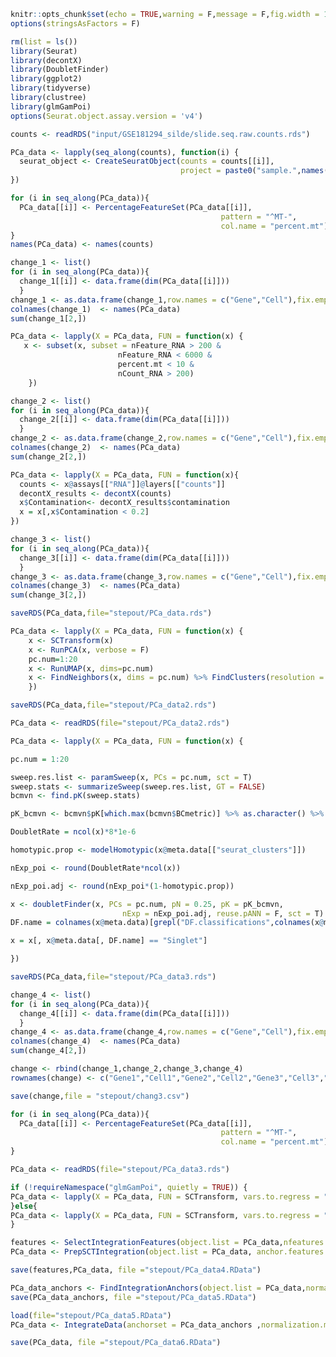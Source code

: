 
```{r setup, include=FALSE}
knitr::opts_chunk$set(echo = TRUE,warning = F,message = F,fig.width = 10)
options(stringsAsFactors = F)
```

```{r}
rm(list = ls())
library(Seurat)
library(decontX)
library(DoubletFinder)
library(ggplot2)
library(tidyverse)
library(clustree)
library(glmGamPoi)
options(Seurat.object.assay.version = 'v4')
```

```{r}
counts <- readRDS("input/GSE181294_silde/slide.seq.raw.counts.rds")
```

```{r}

PCa_data <- lapply(seq_along(counts), function(i) {
  seurat_object <- CreateSeuratObject(counts = counts[[i]], 
                                      project = paste0("sample.",names(counts)[i]))
})

for (i in seq_along(PCa_data)){
  PCa_data[[i]] <- PercentageFeatureSet(PCa_data[[i]], 
                                               pattern = "^MT-",
                                               col.name = "percent.mt")
}
names(PCa_data) <- names(counts)

change_1 <- list()
for (i in seq_along(PCa_data)){
  change_1[[i]] <- data.frame(dim(PCa_data[[i]]))
  }
change_1 <- as.data.frame(change_1,row.names = c("Gene","Cell"),fix.empty.names = F)
colnames(change_1)  <- names(PCa_data) 
sum(change_1[2,])
```

```{r}
PCa_data <- lapply(X = PCa_data, FUN = function(x) {
   x <- subset(x, subset = nFeature_RNA > 200 & 
                        nFeature_RNA < 6000 & 
                        percent.mt < 10 &
                        nCount_RNA > 200)
    })

change_2 <- list()
for (i in seq_along(PCa_data)){
  change_2[[i]] <- data.frame(dim(PCa_data[[i]]))
  }
change_2 <- as.data.frame(change_2,row.names = c("Gene","Cell"),fix.empty.names = F)
colnames(change_2)  <- names(PCa_data) 
sum(change_2[2,])

```

```{r}
PCa_data <- lapply(X = PCa_data, FUN = function(x){
  counts <- x@assays[["RNA"]]@layers[["counts"]]
  decontX_results <- decontX(counts) 
  x$Contamination<- decontX_results$contamination
  x = x[,x$Contamination < 0.2]
})

change_3 <- list()
for (i in seq_along(PCa_data)){
  change_3[[i]] <- data.frame(dim(PCa_data[[i]]))
  }
change_3 <- as.data.frame(change_3,row.names = c("Gene","Cell"),fix.empty.names = F)
colnames(change_3)  <- names(PCa_data) 
sum(change_3[2,])

saveRDS(PCa_data,file="stepout/PCa_data.rds")
```

```{r eval=FALSE, include=FALSE}

PCa_data <- lapply(X = PCa_data, FUN = function(x) {
    x <- SCTransform(x)
    x <- RunPCA(x, verbose = F)
    pc.num=1:20
    x <- RunUMAP(x, dims=pc.num)
    x <- FindNeighbors(x, dims = pc.num) %>% FindClusters(resolution = 0.5)
    }) 

saveRDS(PCa_data,file="stepout/PCa_data2.rds")
```

```{r eval=FALSE, include=FALSE}
PCa_data <- readRDS(file="stepout/PCa_data2.rds")

PCa_data <- lapply(X = PCa_data, FUN = function(x) {

pc.num = 1:20

sweep.res.list <- paramSweep(x, PCs = pc.num, sct = T)
sweep.stats <- summarizeSweep(sweep.res.list, GT = FALSE)  
bcmvn <- find.pK(sweep.stats)

pK_bcmvn <- bcmvn$pK[which.max(bcmvn$BCmetric)] %>% as.character() %>% as.numeric()

DoubletRate = ncol(x)*8*1e-6

homotypic.prop <- modelHomotypic(x@meta.data[["seurat_clusters"]])  

nExp_poi <- round(DoubletRate*ncol(x)) 

nExp_poi.adj <- round(nExp_poi*(1-homotypic.prop))

x <- doubletFinder(x, PCs = pc.num, pN = 0.25, pK = pK_bcmvn,
                         nExp = nExp_poi.adj, reuse.pANN = F, sct = T)
DF.name = colnames(x@meta.data)[grepl("DF.classifications",colnames(x@meta.data))]

x = x[, x@meta.data[, DF.name] == "Singlet"]

})

saveRDS(PCa_data,file="stepout/PCa_data3.rds")

change_4 <- list()
for (i in seq_along(PCa_data)){
  change_4[[i]] <- data.frame(dim(PCa_data[[i]]))
  }
change_4 <- as.data.frame(change_4,row.names = c("Gene","Cell"),fix.empty.names = F)
colnames(change_4)  <- names(PCa_data) 
sum(change_4[2,])

change <- rbind(change_1,change_2,change_3,change_4)
rownames(change) <- c("Gene1","Cell1","Gene2","Cell2","Gene3","Cell3","Gene4","Cell4")

save(change,file = "stepout/chang3.csv")
```

```{r}

for (i in seq_along(PCa_data)){
  PCa_data[[i]] <- PercentageFeatureSet(PCa_data[[i]], 
                                               pattern = "^MT-",
                                               col.name = "percent.mt")
}
```

```{r}
PCa_data <- readRDS(file="stepout/PCa_data3.rds")

if (!requireNamespace("glmGamPoi", quietly = TRUE)) {
PCa_data <- lapply(X = PCa_data, FUN = SCTransform, vars.to.regress = "percent.mt", verbose = FALSE)
}else{
PCa_data <- lapply(X = PCa_data, FUN = SCTransform, vars.to.regress = "percent.mt", verbose = FALSE, method = "glmGamPoi")
}

features <- SelectIntegrationFeatures(object.list = PCa_data,nfeatures = 2000)
PCa_data <- PrepSCTIntegration(object.list = PCa_data, anchor.features = features)

save(features,PCa_data, file ="stepout/PCa_data4.RData")
```

```{r}
PCa_data_anchors <- FindIntegrationAnchors(object.list = PCa_data,normalization.method = "SCT", anchor.features = features)
save(PCa_data_anchors, file ="stepout/PCa_data5.RData")
```


```{r}
load(file="stepout/PCa_data5.RData")
PCa_data <- IntegrateData(anchorset = PCa_data_anchors ,normalization.method = "SCT")

save(PCa_data, file ="stepout/PCa_data6.RData")
```

